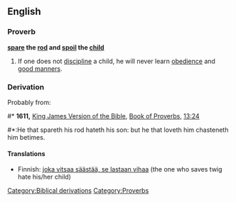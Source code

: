 ==English==

===Proverb===
'''[[spare]] the [[rod]] and [[spoil]] the [[child]]'''

# If one does not [[discipline]] a child, he will never learn [[obedience]] and [[good manners]].

===Derivation===
{{rfc-header|Derivation}}
Probably from:
#* '''1611,''' [[w:King James Version of the Bible|King James Version of the Bible]], [[w:Book of Proverbs|Book of Proverbs]], [[s:Bible (King James)/Proverbs#Chapter 13|13:24]]
#*:He that spareth his rod hateth his son: but he that loveth him chasteneth him betimes.

====Translations====
*Finnish: [[joka vitsaa säästää, se lastaan vihaa]] (the one who saves twig hate his/her child)

[[Category:Biblical derivations]]
[[Category:Proverbs]]